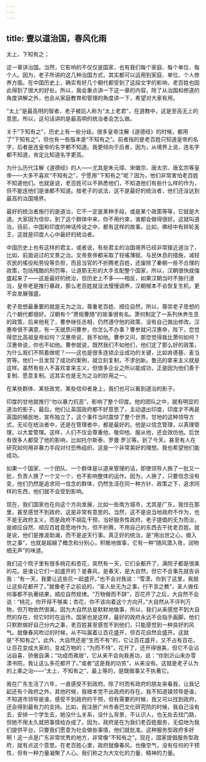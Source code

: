 ```yaml
---
---
---
```

title: 壹以道治国，春风化雨
---




太上，下知有之；

这一章讲治国。当然，它影响的不仅仅是国家，也有我们每个家庭、每个单位、每个人。因为，老子所讲的这几种治国方式，其实都可以运用到家庭、单位、个人修养方面。在中国历史上，确实有好几个朝代都受到了这段文字的影响，老百姓也因此得到了很大的好处。所以，我会重点讲一下这一章的内容，除了从治国和修道的角度讲解之外，也会从家庭教育和管理的角度讲一下，希望对大家有用。

“太上”是最高明的智者，老子被后人称为“太上老君”，在道教中，这是至高无上的意思。所以，这句话讲的是最高明的统治者会怎么做。

关于“下知有之”，历史上有一些分歧。很多皇帝注解《道德经》的时候，都用了“下知有之”，但也有一些版本是“不知有之”。前者指的是老百姓只知道皇帝的名字，后者是连皇帝的名字都不知道。我更倾向于后者，因为，从境界上说，连名字都不知道，肯定比知道名字更高。

为什么历代注解《道德经》的人——尤其是朱元璋、宋徽宗、唐太宗、唐玄宗等皇帝——大多不喜欢“不知有之”，宁愿用“下知有之”呢？因为，他们非常害怕老百姓不知道他们。也就是说，老百姓可以不熟悉他们，不知道他们有些什么样的作为，但不能连他们是谁都不知道。按老子的说法，这不是最好的统治者，他们还没达到最高的治国境界。

最好的统治者施行的是道治，它不一定是某种手段，或是某个政策等等，它就是大道。大家因为信仰，到了这个群体中来，你不用约束，谁都会做得很好。这就叫道治。目前，中国和印度的神话传说之中，都有这样的故事。比如，佛经中有转轮圣王，这就是印度人心中最好的统治者。

中国历史上也有这样的君主，或者说，有些君主的治国境界已经非常接近道治了，比如，前面说过的文景之治。文帝景帝都采取了轻徭薄赋、与民休息的措施，减轻农民的徭役和劳役等负担，而且当官的不折腾老百姓，还废除了秦朝一些不合理的政策，包括残酷的刑罚等，让道那无形的大手支配整个国家，所以，汉朝很快就强盛起来了——这是最好的统治，但历史上不多——相反，如果汉朝当时不施行道治，皇帝老是推行暴政，那么老百姓就没法慢慢调养，汉朝根本不会恢复生机，更不会发展强盛。

老子思想最重要的就是无为之治，尊重老百姓、顺应自然，所以，尊崇老子思想的几个朝代都很好。汉朝有个“萧规曹随”的故事很有名。萧何制定了一系列休养生息的政策，后来他死了，曹参继任丞相，仍然遵守他的政策，没有自己做出修改。汉惠帝很不满意，有一天就质问曹参，你怎么不办事？曹参就问汉惠帝，陛下，您觉得您比高祖皇帝如何？汉惠帝说，我不如他。曹参又问，那您觉得我比萧何如何？汉惠帝说，你也不如他。曹参就说，既然我们不如他们，他们定了那么好的政策，为什么我们不照着做呢？——这也是很多连锁企业成功的关键，比如肯德基、麦当劳等。他们一旦发现了成功的案例，就立刻复制，不求创新。鲁迅的拿来主义就是这样。虽然有些人不喜欢拿来主义，但很多企业之所以能成功，正是因为他们善于复制、愿意复制。这其实也是无为之治的妙用之一。

在某些群体、某些政党、某些信仰者身上，我们也可以看到道治的影子。

印度的甘地就推行“勿以暴力抗恶”，影响了整个印度。他的团队之中，就有明显的道治的影子。最后，他们让英国政府都不好意思了，主动退出印度，印度才不再是英国的殖民地，宣布独立了，这个事件当时震惊了整个世界。甘地的这种领导方式，无论在统治者中，还是在管理者中，都是最好的。他是以信念管理，以真理管理，以大爱管理。这样，人们不仅会尊重他、敬仰他、服从他，还会效仿他。后世有很多人都受了他的影响，比如托尔斯泰、罗曼·罗兰等。到了今天，甚至有人在研究如何用非暴力手段对付恐怖组织。这是一个非常美好的理想。我也希望他们能成功。

如果一个国家、一个团队、一个群体是以道来管理的话，即使领导人换了一批又一批，负责人换了一个又一个，也不影响整体的运作。因为，人换了，只要信念没有变，他们仍然是追求同一信念的群体，仍然生活在同一种方针、政策之下，追求同样的东西，他们就不会受到影响。

现在，我们国家也在向这个方向发展，比如一些南方城市，尤其是广东，我住在那里，甚至感觉不到政府，这是非常有意思的。当然，这不是说当地政府不作为，也不是无政府主义，而是政府不胡乱干预，当好服务性政府。老子提倡的无为而治，是顺应自然、顺应百姓意愿地作为，但不折腾，不用自己的东西去干扰老百姓。就是说，他们是推波助澜，而不是逆天行事。真正好的统治，是“用出世之心，做入世之事”，也就是超越了概念和分别心，积极地做事，它有一种“随风潜入夜，润物细无声”的味道。

我们这个院子里有很多桃花和杏花，突然有一天，它们全都开了，满院子都是很美的花。是谁让它们一起盛开的？是春风，是春天，是大自然，但它不会事先就告诉我：“有一天，我要让这些花一起盛开。”也不会对我说：“雪漠，你到了这里，我就让这些花都开了。”就像老子之前说的，“圣人处无为之事，行不言之教”，圣人做任何事都不执著结果，顺应自然规律。“万物做而不辞”，百花开了之后，大自然不会说：“桃花，你开得不够美；杏花，你不该向着这个方向开。”大自然从不评判万物，但万物依然很美。因为大自然总是默默地做事，所以，我们从来感觉不到大自然的存在，但它时时在运作。国家也是这样，最好的政府永远不会指手画脚，他们只默默做好自己分内之事，老百姓甚至感觉不到他们，只能感觉到一种良好的风气。就像春风吹过的时候，从不叫嚣着让百花盛开，但百花自然会盛开。这就是“不知有之”。此外，大自然还是“生而不有”的，它让百花盛开，又不占有百花，让百花变成大家的，变成万物的；“为而不恃”，花开了，还开得很美，但它不会沾沾自喜、骄傲自满；“功成而弗居”，它从来不会向我表功，说：“你到沂山来办雪漠书院，我让这么多花都开了。”或者“这是我的功劳”，从来没有。这就是老子认为的上乘之治——“太上，不知有之”，最上等的，是既做事又不执著它。

我在广东生活了六年，一直感受不到政府。除了时而有政府的朋友来看我，让我记起还有个政府之外，其他时候，我根本觉不出政府的存在。我不知道镇领导是谁，不知道市领导是谁，感受不到政府的干预，但有需要的时候，我又可以找到政府，还会得到最有力的支持。比如，我注册广州市香巴文化研究院的时候，我自己没有去，安排一个学生去，她没什么关系，没什么背景，不认识人，也无处去找门路，但她不用太久就把事情给办成了。因为，政府是在为我们老百姓服务，无偿地为我们提供平台，只要我们愿意为社会做些事情，他们就批准。这种服务型政府多好啊！这一点是广东非常优秀的地方，非常像“不知有之”。现在，国家提倡服务型政府，就有点这个意思。在老百姓心里，政府就像春风，也像空气，没有任何的干预性，但有一种力量凝聚了人心。我们称之为大文化的力量、精神的力量。